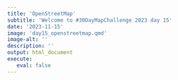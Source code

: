 ```yaml
---
title: 'OpenStreetMap'
subtitle: 'Welcome to #30DayMapChallenge 2023 day 15'
date: '2023-11-15'
image: 'day15_openstreetmap.qmd'
image-alt: ''
description: ''
output: html_document
execute: 
   eval: false
---
```

